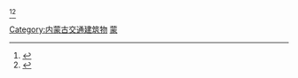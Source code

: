 {{Catnav|頁面分類|各種主題的頁面分類|按國家分類|各國交通|中国交通|中国铁路|中国各省铁路}}
{{Catnav|頁面分類|各種主題的頁面分類|依中国各省来作的分类|中國各省交通|内蒙古交通}}
<ref>{{Cite book|title=包头铁路分局志|last=包头铁路分局志编纂委员会|first=|publisher=|year=1992-10|isbn=|location=|pages=|url=http://lcd.ccnu.edu.cn/#/DiFangZhiNeiRong1?id=25224&isroll=2&vid=139300|format=pdf|accessdate=2019-04-20}}</ref><ref>{{Cite book|title=内蒙古自治区志·铁路志|last=[[呼和浩特铁路局|呼和浩特铁路局]]|first=|publisher=|year=1998-08|isbn=|location=|pages=|format=|url=http://116.113.96.251:8080/Search/SearchContent.aspx?RootId=20130716124423639&BookId=20140416142409338}}</ref>
[[Category:内蒙古交通建筑物|Category:内蒙古交通建筑物]]
[[Category:中国各省铁路|蒙]]